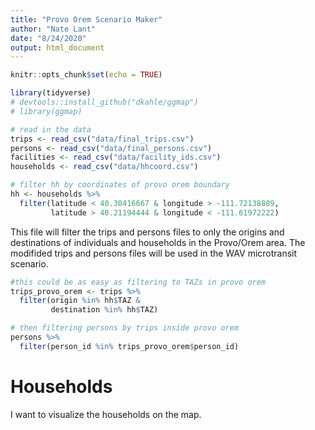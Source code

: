 ```yaml
---
title: "Provo Orem Scenario Maker"
author: "Nate Lant"
date: "8/24/2020"
output: html_document
---
```


```r
knitr::opts_chunk$set(echo = TRUE)

library(tidyverse)
# devtools::install_github("dkahle/ggmap")
# library(ggmap)
```

```r
# read in the data
trips <- read_csv("data/final_trips.csv")
persons <- read_csv("data/final_persons.csv")
facilities <- read_csv("data/facility_ids.csv")
households <- read_csv("data/hhcoord.csv")

# filter hh by coordinates of provo orem boundary
hh <- households %>%
  filter(latitude < 40.30416667 & longitude > -111.72138889,
         latitude > 40.21194444 & longitude < -111.61972222)
```

This file will filter the trips and persons files to only the origins and destinations
of individuals and households in the Provo/Orem area. The modifided trips and persons
files will be used in the WAV microtransit scenario.

```r
#this could be as easy as filtering to TAZs in provo orem
trips_provo_orem <- trips %>%
  filter(origin %in% hh$TAZ &
         destination %in% hh$TAZ)

# then filtering persons by trips inside provo orem
persons %>%
  filter(person_id %in% trips_provo_orem$person_id)
```





# Households
I want to visualize the households on the map.

```r

```

